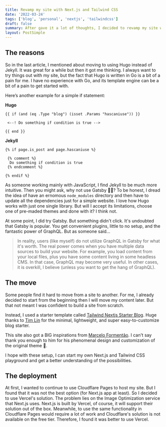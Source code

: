 ```yaml
---
title: Revamp my site with Next.js and Tailwind CSS
date: '2022-03-24'
tags: ['blog', 'personal', 'nextjs', 'tailwindcss']
draft: false
summary: After gave it a lot of thoughts, I decided to revamp my site with Next.js and Tailwind CSS.
layout: PostSimple
---
```


## The reasons

So in the last article, I mentioned about moving to using Hugo instead of Jekyll. It was great for a while but then it got me thinking. I always want to try things out with my site, but the fact that Hugo is written in Go is a bit of a pain for me. I have no experience with Go, and its template engine can be a bit of a pain to get started with.

Here’s another example for a simple if statement:

**Hugo**

```
{{ if (and (eq .Type "blog") (isset .Params "hascaniuse")) }}

 <--! Do something if condition is true -->

{{ end }}
```

**Jekyll**

```
{% if page.is_post and page.hascaniuse %}

 {% comment %}
  Do something if condition is true
 {% endcomment %}

{% endif %}
```

As someone working mainly with JavaScript, I find Jekyll to be much more intuitive. Then you might ask, why not use Gatsby 🤷‍♂️? To be honest, I dread the idea of have an ernomous `node_modules` directory and then have to update all the dependencies just for a simple website. I love how Hugo works with just one single library. But will I accept its limitations, choose one of pre-maded themes and done with it? I think not.

At some point, I did try Gatsby. But something didn't click. It's undoubted that Gatsby is popular. You get convenient plugins, little to no setup, and the fantastic power of GraphQL. But as someone said...

> In reality, users (like myself) do not utilize GraphQL in Gatsby for what it's worth. The real power comes when you have multiple data sources to build your website. For example, you load content from your local files, plus you have some content living in some headless CMS. In that case, GraphQL may become very useful. In other cases, it is overkill, I believe (unless you want to get the hang of GraphQL).

## The move

Some people find it hard to move from a site to another. For me, I already decided to start from the beginning then I will move my content later. But that not meant I was confident to build a site from scratch.

Instead, I used a starter template called [Tailwind Nextjs Starter Blog](https://github.com/timlrx/tailwind-nextjs-starter-blog). Huge thanks to [Tim Lin](https://twitter.com/timlrxx) for the minimal, lightweight, and super easy-to-customize blog starter.

This site also got a BIG inspirations from [Marcelo Formentão](https://twitter.com/marceloavf). I can't say thank you enough to him for his phenomenal design and customization of the original theme 🙏.

I hope with these setup, I can start my own Next.js and Tailwind CSS playground and get a better understanding of the possibilities.

## The deployment

At first, I wanted to continue to use Cloudflare Pages to host my site. But I found that it was not the best option (for Next.js app at least). So I decided to use Vercel's solution. The problem lies on the Image Optimization service that Next.js uses. Next.js is built by Vercel, of course, it will support their solution out of the box. Meanwhile, to use the same functionality in Cloudflare Pages would require a lot of work and Cloudflare's solution is not available on the free tier. Therefore, I found it was better to use Vercel.
